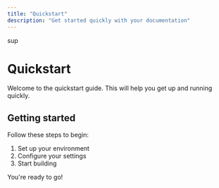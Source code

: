 ```yaml
---
title: "Quickstart"
description: "Get started quickly with your documentation"
---
```


sup

# Quickstart

Welcome to the quickstart guide. This will help you get up and running quickly.

## Getting started

Follow these steps to begin:

1. Set up your environment
2. Configure your settings
3. Start building

You're ready to go!